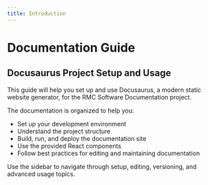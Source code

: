 ```yaml
---
title: Introduction
---
```


# Documentation Guide

## Docusaurus Project Setup and Usage

This guide will help you set up and use Docusaurus, a modern static website generator, for the RMC Software Documentation project.

The documentation is organized to help you:

- Set up your development environment
- Understand the project structure
- Build, run, and deploy the documentation site
- Use the provided React components
- Follow best practices for editing and maintaining documentation

Use the sidebar to navigate through setup, editing, versioning, and advanced usage topics.

